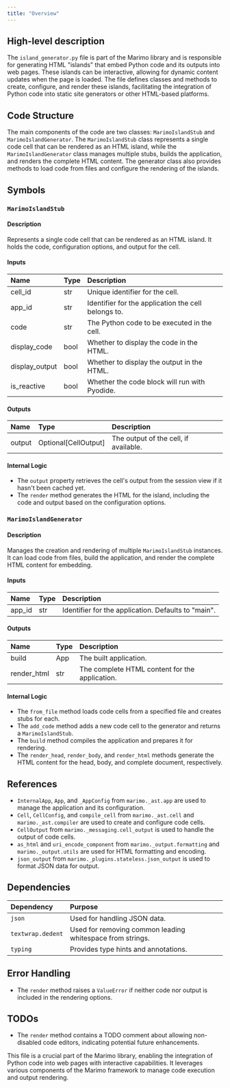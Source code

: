 ```yaml
---
title: "Overview"
---
```


## High-level description

The `island_generator.py` file is part of the Marimo library and is responsible for generating HTML "islands" that embed Python code and its outputs into web pages. These islands can be interactive, allowing for dynamic content updates when the page is loaded. The file defines classes and methods to create, configure, and render these islands, facilitating the integration of Python code into static site generators or other HTML-based platforms.

## Code Structure

The main components of the code are two classes: `MarimoIslandStub` and `MarimoIslandGenerator`. The `MarimoIslandStub` class represents a single code cell that can be rendered as an HTML island, while the `MarimoIslandGenerator` class manages multiple stubs, builds the application, and renders the complete HTML content. The generator class also provides methods to load code from files and configure the rendering of the islands.

## Symbols

### `MarimoIslandStub`
#### Description
Represents a single code cell that can be rendered as an HTML island. It holds the code, configuration options, and output for the cell.

#### Inputs
| Name | Type | Description |
|:-----|:-----|:------------|
| cell_id | str | Unique identifier for the cell. |
| app_id | str | Identifier for the application the cell belongs to. |
| code | str | The Python code to be executed in the cell. |
| display_code | bool | Whether to display the code in the HTML. |
| display_output | bool | Whether to display the output in the HTML. |
| is_reactive | bool | Whether the code block will run with Pyodide. |

#### Outputs
| Name | Type | Description |
|:-----|:-----|:------------|
| output | Optional[CellOutput] | The output of the cell, if available. |

#### Internal Logic
- The `output` property retrieves the cell's output from the session view if it hasn't been cached yet.
- The `render` method generates the HTML for the island, including the code and output based on the configuration options.

### `MarimoIslandGenerator`
#### Description
Manages the creation and rendering of multiple `MarimoIslandStub` instances. It can load code from files, build the application, and render the complete HTML content for embedding.

#### Inputs
| Name | Type | Description |
|:-----|:-----|:------------|
| app_id | str | Identifier for the application. Defaults to "main". |

#### Outputs
| Name | Type | Description |
|:-----|:-----|:------------|
| build | App | The built application. |
| render_html | str | The complete HTML content for the application. |

#### Internal Logic
- The `from_file` method loads code cells from a specified file and creates stubs for each.
- The `add_code` method adds a new code cell to the generator and returns a `MarimoIslandStub`.
- The `build` method compiles the application and prepares it for rendering.
- The `render_head`, `render_body`, and `render_html` methods generate the HTML content for the head, body, and complete document, respectively.

## References

- `InternalApp`, `App`, and `_AppConfig` from `marimo._ast.app` are used to manage the application and its configuration.
- `Cell`, `CellConfig`, and `compile_cell` from `marimo._ast.cell` and `marimo._ast.compiler` are used to create and configure code cells.
- `CellOutput` from `marimo._messaging.cell_output` is used to handle the output of code cells.
- `as_html` and `uri_encode_component` from `marimo._output.formatting` and `marimo._output.utils` are used for HTML formatting and encoding.
- `json_output` from `marimo._plugins.stateless.json_output` is used to format JSON data for output.

## Dependencies

| Dependency | Purpose |
|:-----------|:--------|
| `json` | Used for handling JSON data. |
| `textwrap.dedent` | Used for removing common leading whitespace from strings. |
| `typing` | Provides type hints and annotations. |

## Error Handling

- The `render` method raises a `ValueError` if neither code nor output is included in the rendering options.

## TODOs

- The `render` method contains a TODO comment about allowing non-disabled code editors, indicating potential future enhancements.

This file is a crucial part of the Marimo library, enabling the integration of Python code into web pages with interactive capabilities. It leverages various components of the Marimo framework to manage code execution and output rendering.